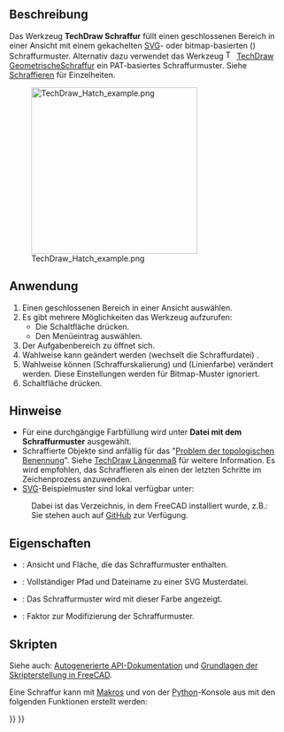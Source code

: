 <languages/>

<div class="mw-translate-fuzzy">
{{Docnav/de
|[[TechDraw_LinkDimension/de|MaßVerknüpfen]]
|[[TechDraw_GeometricHatch/de|GeometrischeSchraffur]]
|[[TechDraw_Workbench/de|TechDraw]]
|IconL=TechDraw_LinkDimension.svg
|IconR=TechDraw_GeometricHatch.svg
|IconC=Workbench_TechDraw.svg
}}
</div>

{{GuiCommand/de
|Name=TechDraw Hatch
|Name/de=TechDraw Schraffur
|MenuLocation=TechDraw → Hatching → Fläche mit Muster aus einer Bilddatei schraffieren
|Workbenches=[[TechDraw_Workbench/de|TechDraw]]
|SeeAlso=[[TechDraw_GeometricHatch/de|TechDraw Geometrische Schraffur]], [[TechDraw_Hatching/de|TechDraw Schraffieren]]
}}

<span id="Description"></span>
==Beschreibung==

Das Werkzeug '''TechDraw Schraffur''' füllt einen geschlossenen Bereich in einer Ansicht mit einem gekachelten [[SVG/de|SVG]]- oder bitmap-basierten ({{Version/de|0.21}}) Schraffurmuster. Alternativ dazu verwendet das Werkzeug [[Image:TechDraw_GeometricHatch.svg|16px]] [[TechDraw_GeometricHatch/de|TechDraw GeometrischeSchraffur]] ein PAT-basiertes Schraffurmuster. Siehe [[TechDraw_Hatching/de|Schraffieren]] für Einzelheiten.

[[Image:TechDraw_Hatch_example.png|300px]]

{{Caption|SVG Schraffurmuster auf einer Fläche}}

<span id="Usage"></span>
==Anwendung==

# Einen geschlossenen Bereich in einer Ansicht auswählen.
# Es gibt mehrere Möglichkeiten das Werkzeug aufzurufen:
#* Die Schaltfläche {{Button|[[Image:TechDraw_Hatch.svg|16px]] [[TechDraw Hatch/de|Fläche mit Muster aus einer Bilddatei schraffieren]]}} drücken.
#* Den Menüeintrag {{MenuCommand|TechDraw → Hatching → [[Image:TechDraw_Hatch.svg|16px]] Fläche mit Muster aus einer Bilddatei schraffieren}} auswählen.
# Der Aufgabenbereich zu {{MenuCommand|Fläche mit Muster aus einer Bilddatei schraffieren}} öffnet sich.
# Wahlweise kann {{MenuCommand|Pattern File}} geändert werden (wechselt die Schraffurdatei) .
# Wahlweise können {{MenuCommand|Pattern Scale}} (Schraffurskalierung) und {{MenuCommand|Line Color}} (Linienfarbe) verändert werden. Diese Einstellungen werden für Bitmap-Muster ignoriert.
# Schaltfläche {{Button|OK}} drücken.

<span id="Notes"></span>
== Hinweise ==

* Für eine durchgängige Farbfüllung wird unter '''Datei mit dem Schraffurmuster''' {{FileName|solid.svg}} ausgewählt.
* Schraffierte Objekte sind anfällig für das "[[Topological_naming_problem/de|Problem der topologischen Benennung]]". Siehe  [[TechDraw_LengthDimension/de|TechDraw Längenmaß]] für weitere Information. Es wird empfohlen, das Schraffieren als einen der letzten Schritte im Zeichenprozess anzuwenden.
* [[SVG/de|SVG]]-Beispielmuster sind lokal verfügbar unter:
: {{Code|code=
$INSTALL_DIR/data/Mod/TechDraw/Patterns
}}
: Dabei ist {{incode|$INSTALL_DIR}} das Verzeichnis, in dem FreeCAD installiert wurde, z.B.:
: {{Code|code=
/usr/share/freecad/data/Mod/TechDraw/Patterns
}}
: Sie stehen auch auf [https://github.com/FreeCAD/FreeCAD/tree/master/src/Mod/TechDraw/Patterns GitHub] zur Verfügung.

<span id="Properties"></span>
==Eigenschaften==

* {{PropertyData|Quelle}}: Ansicht und Fläche, die das Schraffurmuster enthalten.
* {{PropertyData|Schraffurmuster}}: Vollständiger Pfad und Dateiname zu einer SVG Musterdatei.
* {{PropertyView|Schraffurfarbe}}: Das Schraffurmuster wird mit dieser Farbe angezeigt.
* {{PropertyView|Schraffurmaßstab}}: Faktor zur Modifizierung der Schraffurmuster.

<span id="Scripting"></span>
==Skripten==

Siehe auch: [https://freecad.github.io/SourceDoc/ Autogenerierte API-Dokumentation] und [[FreeCAD_Scripting_Basics/de|Grundlagen der Skripterstellung in FreeCAD]].

Eine Schraffur kann mit [[Macros/de|Makros]] und von der [[Python/de|Python]]-Konsole aus mit den folgenden Funktionen erstellt werden:

{{Code|code=
hatch = FreeCAD.ActiveDocument.addObject("TechDraw::DrawHatch", "Hatch")
hatch.Source = (view1, ["Face0"])
hatch.HatchPattern = hatchFileSpec
page.addView(hatch)
}}


<div class="mw-translate-fuzzy">
{{Docnav/de
|[[TechDraw_LinkDimension/de|MaßVerknüpfen]]
|[[TechDraw_GeometricHatch/de|GeometrischeSchraffur]]
|[[TechDraw_Workbench/de|TechDraw]]
|IconL=TechDraw_LinkDimension.svg
|IconR=TechDraw_GeometricHatch.svg
|IconC=Workbench_TechDraw.svg
}}
</div>

{{TechDraw_Tools_navi{{#translation:}}}}
{{Userdocnavi{{#translation:}}}}